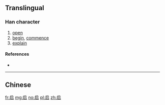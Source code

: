{{also|啓|啟}}
==Translingual==
{{zh-hanzi-box|[[启]]|[[啟]]}}

===Han character===
{{Han char|rn=30|rad=口|as=04|sn=7|four=|canj=ISR|ids=⿸户口}}

# [[open]]
# [[begin]], [[commence]]
# [[explain]]

====References====
* {{Han ref|kx=0178.210|dkj=03357|dj=0396.070|hdz=10594.100|uh=542F|ud=21551}}

----
==Chinese==
{{zh-see|啟}}

[[fr:启]]
[[mg:启]]
[[no:启]]
[[pl:启]]
[[zh:启]]